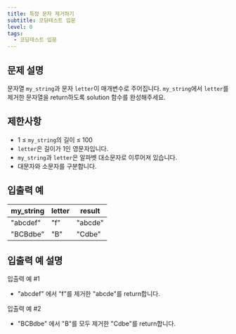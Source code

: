```yaml
---
title: 특정 문자 제거하기
subtitle: 코딩테스트 입문
level: 0
tags:
  - 코딩테스트 입문
---
```


## 문제 설명

문자열 `my_string`과 문자 `letter`이 매개변수로 주어집니다. `my_string`에서 `letter`를 제거한 문자열을 return하도록 solution 함수를 완성해주세요.

## 제한사항

- 1 ≤ `my_string`의 길이 ≤ 100
- `letter`은 길이가 1인 영문자입니다.
- `my_string`과 `letter`은 알파벳 대소문자로 이루어져 있습니다.
- 대문자와 소문자를 구분합니다.

## 입출력 예

| my_string | letter | result  |
| --------- | ------ | ------- |
| "abcdef"  | "f"    | "abcde" |
| "BCBdbe"  | "B"    | "Cdbe"  |

## 입출력 예 설명

입출력 예 #1

- "abcdef" 에서 "f"를 제거한 "abcde"를 return합니다.

입출력 예 #2

- "BCBdbe" 에서 "B"를 모두 제거한 "Cdbe"를 return합니다.
